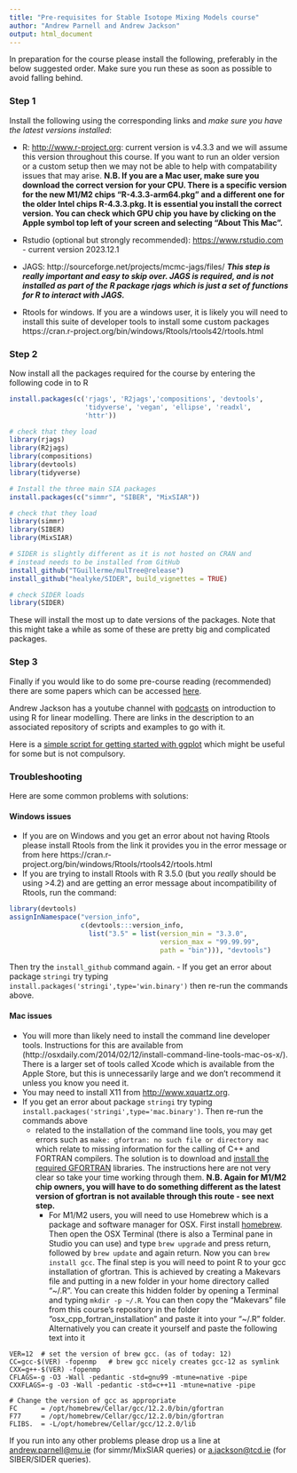 ```yaml
---
title: "Pre-requisites for Stable Isotope Mixing Models course"
author: "Andrew Parnell and Andrew Jackson"
output: html_document
---
```


In preparation for the course please install the following, preferably in the below suggested order. Make sure you run these as soon as possible to avoid falling behind.

### Step 1

Install the following using the corresponding links and *make sure you have the latest versions installed*:

-	R: [http://www.r-project.org](http://www.r-project.org): current version is v4.3.3 and we will assume this version throughout this course. If you want to run an older version or a custom setup then we may not be able to help with compatability issues that may arise. **N.B. If you are a Mac user, make sure you download the correct version for your CPU. There is a specific version for the new M1/M2 chips "R-4.3.3-arm64.pkg" and a different one for the older Intel chips R-4.3.3.pkg. It is essential you install the correct version. You can check which GPU chip you have by clicking on the Apple symbol top left of your screen and selecting "About This Mac".**

-	Rstudio (optional but strongly recommended): [https://www.rstudio.com](https://www.rstudio.com) - current version 2023.12.1

-	JAGS: http://sourceforge.net/projects/mcmc-jags/files/ **_This step is really important and easy to skip over. JAGS is required, and is not installed as part of the R package rjags which is just a set of functions for R to interact with JAGS._**

- Rtools for windows. If you are a windows user, it is likely you will need to install this suite of developer tools to install some custom packages https://cran.r-project.org/bin/windows/Rtools/rtools42/rtools.html

### Step 2

Now install all the packages required for the course by entering the following code in to R

```r
install.packages(c('rjags', 'R2jags','compositions', 'devtools', 
                   'tidyverse', 'vegan', 'ellipse', 'readxl', 
                   'httr'))

# check that they load
library(rjags)
library(R2jags)
library(compositions)
library(devtools) 
library(tidyverse)

# Install the three main SIA packages
install.packages(c("simmr", "SIBER", "MixSIAR"))

# check that they load
library(simmr)
library(SIBER)
library(MixSIAR)

# SIDER is slightly different as it is not hosted on CRAN and 
# instead needs to be installed from GitHub
install_github("TGuillerme/mulTree@release")
install_github("healyke/SIDER", build_vignettes = TRUE) 

# check SIDER loads
library(SIDER)

```

These will install the most up to date versions of the packages. Note that this might take a while as some of these are pretty big and complicated packages.
 
### Step 3
 
Finally if you would like to do some pre-course reading (recommended) there are some papers which can be accessed [here](https://github.com/andrewcparnell/simms_course/tree/master/papers).

Andrew Jackson has a youtube channel with [podcasts](https://www.youtube.com/playlist?list=PLXXzyqr0tEhPRNDuEQ6wcvMcpAkGRjVqs) on introduction to using R for linear modelling. There are links in the description to an associated repository of scripts and examples to go with it.  

Here is a [simple script for getting started with ggplot](https://andrewcparnell.github.io/simms_course/ap_notes/gg_plot_class.R) which might be useful for some but is not compulsory. 


### Troubleshooting

Here are some common problems with solutions:

#### Windows issues

  - If you are on Windows and you get an error about not having Rtools please install Rtools from the link it provides you in the error message or from here https://cran.r-project.org/bin/windows/Rtools/rtools42/rtools.html
  - If you are trying to install Rtools with R 3.5.0 (but you _really_ should be using >4.2) and are getting an error message about incompatibility of Rtools, run the command:
  
```r
library(devtools)
assignInNamespace("version_info", 
                  c(devtools:::version_info, 
                    list("3.5" = list(version_min = "3.3.0", 
                                      version_max = "99.99.99", 
                                      path = "bin"))), "devtools")
```

Then try the `install_github` command again.
- If you get an error about package `stringi` try typing `install.packages('stringi',type='win.binary')` then re-run the commands above.
  

#### Mac issues

  - You will more than likely need to install the command line developer tools. Instructions for this are available from (http://osxdaily.com/2014/02/12/install-command-line-tools-mac-os-x/). There is a larger set of tools called Xcode which is available from the Apple Store, but this is unnecessarily large and we don't recommend it unless you know you need it.
  - You may need to install X11 from [http://www.xquartz.org](http://www.xquartz.org). 
  - If you get an error about package `stringi` try typing `install.packages('stringi',type='mac.binary')`. Then re-run the commands above
  <!-- - If you get some errors about `pandoc` when installing simmr leave out the `build_vignettes=TRUE` argument -->
    - related to the installation of the command line tools, you may get errors such as `make: gfortran: no such file or directory mac` which relate to missing information for the calling of C++ and FORTRAN compilers. The solution is to download and [install the required GFORTRAN](https://thecoatlessprofessor.com/programming/cpp/r-compiler-tools-for-rcpp-on-macos/) libraries. The instructions here are not very clear so take your time working through them. **N.B. Again for M1/M2 chip owners, you will have to do something different as the latest version of gfortran is not available through this route - see next step.**
      - For M1/M2 users, you will need to use Homebrew which is a package and software manager for OSX. First install [homebrew](https://brew.sh). Then open the OSX Terminal (there is also a Terminal pane in Studio you can use) and type `brew upgrade` and press return, followed by `brew update` and again return. Now you can `brew install gcc`. The final step is you will need to point R to your gcc installation of gfortran. This is achieved by creating a Makevars file and putting in a new folder in your home directory called "~/.R". You can create this hidden folder by opening a Terminal and typing `mkdir -p ~/.R`. You can then copy the "Makevars" file from this course's repository in the folder "osx_cpp_fortran_installation" and paste it into your "~/.R" folder. Alternatively you can create it yourself and paste the following text into it

```
VER=12  # set the version of brew gcc. (as of today: 12)
CC=gcc-$(VER) -fopenmp   # brew gcc nicely creates gcc-12 as symlink 
CXX=g++-$(VER) -fopenmp
CFLAGS=-g -O3 -Wall -pedantic -std=gnu99 -mtune=native -pipe
CXXFLAGS=-g -O3 -Wall -pedantic -std=c++11 -mtune=native -pipe

# Change the version of gcc as appropriate
FC      = /opt/homebrew/Cellar/gcc/12.2.0/bin/gfortran
F77     = /opt/homebrew/Cellar/gcc/12.2.0/bin/gfortran
FLIBS.  = -L/opt/homebrew/Cellar/gcc/12.2.0/lib
```

If you run into any other problems please drop us a line at <andrew.parnell@mu.ie> (for simmr/MixSIAR queries) or <a.jackson@tcd.ie> (for SIBER/SIDER queries).

